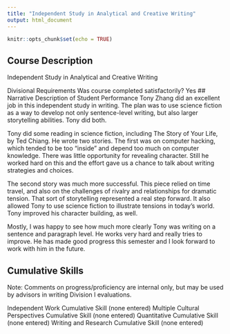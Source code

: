```yaml
---
title: "Independent Study in Analytical and Creative Writing"
output: html_document
---
```


```r
knitr::opts_chunk$set(echo = TRUE)
```

## Course Description
Independent Study in Analytical and Creative Writing

Divisional Requirements
Was course completed satisfactorily?	Yes
## Narrative Description of Student Performance
Tony Zhang did an excellent job in this independent study in writing. The plan was to use science fiction as a way to develop not only sentence-level writing, but also larger storytelling abilities. Tony did both.

Tony did some reading in science fiction, including The Story of Your Life, by Ted Chiang. He wrote two stories. The first was on computer hacking, which tended to be too "inside" and depend too much on computer knowledge. There was little opportunity for revealing character. Still he worked hard on this and the effort gave us a chance to talk about writing strategies and choices.

The second story was much more successful. This piece relied on time travel, and also on the challenges of rivalry and relationships for dramatic tension. That sort of storytelling represented a real step forward. It also allowed Tony to use science fiction to illustrate tensions in today's world. Tony improved his character building, as well.

Mostly, I was happy to see how much more clearly Tony was writing on a sentence and paragraph level. He works very hard and really tries to improve. He has made good progress this semester and I look forward to work with him in the future.

## Cumulative Skills
Note: Comments on progress/proficiency are internal only, but may be used by advisors in writing Division I evaluations.

Independent Work Cumulative Skill
(none entered)
Multiple Cultural Perspectives Cumulative Skill
(none entered)
Quantitative Cumulative Skill
(none entered)
Writing and Research Cumulative Skill
(none entered)
